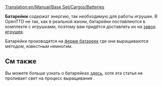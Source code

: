 [[Translation:en/Manual/Base Set/Cargos/Batteries]]

{{ru/Груз| груз=Батарейки
| изображение=en/Batteries.png| производит=[[ru/Manual/Base Set/Industries/Ферма батареек|Ферма батареек]]
| принимает=[[ru/Manual/Base Set/Industries/Завод игрушек|Завод игрушек]]
}}

'''Батарейки''' содержат энергию, так необходимую для работы игрушек.  В OpenTTD не так, как в реальной жизни, батарейки ''поставляются'' в комплекте с игрушками, поэтому вам придётся доставлять их на [[ru/Manual/Base Set/Industries/Завод игрушек|завод игрушек]].

Батарейки производятся на [[ru/Manual/Base Set/Industries/Ферма батареек|ферме батареек]] где они выращиваются методом, известным немногим.

==См также==
Вы можете больше узнать о батарейках [http://ru.wikipedia.org/wiki/%D0%91%D0%B0%D1%82%D0%B0%D1%80%D0%B5%D0%B9%D0%BA%D0%B0 здесь], хотя эта статья не проливает свет на процесс выращивания {{en/Emoticon|:D}}.